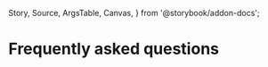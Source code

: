   Story,
  Source,
  ArgsTable,
  Canvas,
} from '@storybook/addon-docs';

<Meta title="Setup & installation/FAQ" />


# Frequently asked questions

<ifx-faq />
